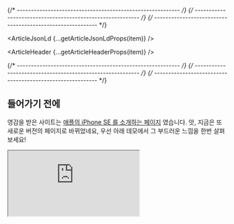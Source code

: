 
{/* ---------------------------------------------------------- */}
{/* ---------------------------------------------------------- */}
{/* ---------------------------------------------------------- */}


<ArticleJsonLd {...getArticleJsonLdProps(item)} />

<ArticleHeader {...getArticleHeaderProps(item)} />

{/* ---------------------------------------------------------- */}
{/* ---------------------------------------------------------- */}
{/* ---------------------------------------------------------- */}

## 들어가기 전에

영감을 받은 사이트는 [애플의 iPhone SE 를 소개하는 페이지](https://www.apple.com/kr/iphone-se/) 였습니다. 앗, 지금은 또 새로운 버전의 페이지로 바뀌었네요, 우선 아래 데모에서 그 부드러운 느낌을 한번 살펴보세요!

<IFrame
  src="https://javascript-smooth-animation.vercel.app/"
  style={{ width: "90%", height: "400px" }}
/>

이 글을 쓰게 된 계기는, 이렇게 정확한 스크롤 위치에 따른 부드러운 애니메이션을 구현하는 라이브러리는 찾기가 힘들었지요.

스크롤 애니메이션과 관련된 것들은 [스크롤 하면서 콘텐츠가 화면상에 나타날 때 부드럽게 서서히 나타나도록 하는 애니메이션(AOS)](https://michalsnik.github.io/aos/) 이 주를 이루었지만 그게 원하는 것은 아니었지요. 그래서 직접 만들기로 했습니다.

소스는 https://github.com/echoja/javascript-smooth-animation 에서 확인하실 수 있으니 참고 부탁드립니다~!

## 기본 컨셉

우선 생각들을 좀 정리해봅시다.

애니메이션이 잘 동작한다는 건, 다른 말로 우리가 적절한 시점에 요소를 적절하게 변화시킨다는 뜻입니다. 여기서 시점이란, 스크롤 위치가 바뀔 때마다 애니메이션이 진행되어야 하므로 브라우저의 **scroll 이벤트**를 활용합니다. 그리고 적절한 변화란, **스타일**을 의미합니다. 그래서 DOM 객체로서 요소에 접근하여 스타일을 직접 계산하여 적용해야 합니다.

scroll 이벤트와 관련해서 한가지 더 생각해봐야 할 점은, 이 이벤트는 짧은 시간에 아주 많이 발생되는 이벤트이므로, 성능 이슈가 발생할 가능성이 높습니다.

애니메이션 요소들은 현재 배치된 상대적인 위치가 아니라 **절대적으로 정해진 위치, 즉 스크롤 높이에 따라서** 애니메이션이 시작되고 진행되고 멈춰야 합니다. 왜냐하면 애니메이션 요소 간 서로 독립적이기 때문입니다.

특정 요소가 화면 상에 나타나는지의 여부는 전혀 중요하지 않았으므로 [Intersection Observer API](https://developer.mozilla.org/ko/docs/Web/API/Intersection_Observer_API) 와 같은 기술은 전혀 고려사항이 아니었습니다. 앞서 이야기한 AOS 같은 라이브러리도 고려 대상이 아니었죠.

애니메이션 요소들을 절대 위치값으로 위치를 지정한다는 말은, 일반적으로 DOM 구조를 쌓아나가는 것과는 개념이 전혀 다르다는 걸 의미합니다. 즉 앞쪽에서 애니메이션의 길이를 추가한다면, 그 뒤에 위치하는 모든 애니메이션의 길이 또한 그만큼 더해줘야 하는, 상당히 번거로운 상황이 생길 수 있습니다. 코드 설계를 잘 해서 어떻게든 잘 해결해나갈 수 있으면 좋겠지만, 이번 글에서는 그런 큰 시도를 하지 않았습니다.

마지막으로, 사실상 제일 중요한 것은, **애니메이션이 부드럽게 보여야 했습니다.** 사실 이를 위해 직접 코드를 짜겠다 발벗고 나선 거니까요.

정리하면, 다음과 같습니다.

- scroll 이벤트에서 스타일을 적절하게 적용함으로써 애니메이션을 구현합니다.
- 애니메이션 요소들의 위치는 절대값으로 설정합니다.
- 애니메이션을 부드럽게 보이기 위한 장치를 도입합니다.

## 부드러운 애니메이션의 설계

어떤 요소가 나타나거나 없어질 때에는 빠르게 움직이다가 애니메이션의 중간 단계에서는 천천히 움직이는 등의 속도 조절이 필요합니다. 그런데 속도 조절이란 건 정확히 어떤 걸 의미하는 걸까요?

스크롤을 내리는 동안 특정 엘리먼트의 애니메이션이 동작한다고 가정합시다. 그렇다면 스크롤 높이에 따라 진행률이 계산될 것입니다. 예를 들어, 애니메이션이 `scrollY`(최상단으로부터 거리)가 **1,000 ~ 2,000 동안 애니메이션을 진행**한다고 가정하고, 우리의 스크롤이 1,600이라면 애니메이션의 진행률은 60%일 것입니다.

그 진행률에 우리의 애니메이션을 그대로 적용한다면, 애니메이션은 딱딱해보일 것입니다. 진행률이 얼마이든 상관없이, 스크롤을 조금 내리면 애니메이션이 조금 진행하고, 많이 내리면 애니메이션이 많이 진행될 것입니다. 즉 변화하는 속도는 항상 일정하다(linear)는 겁니다! 하지만 우리는 애니메이션이 좀 부드러워지길 바라지요.

그렇게 할 수 있도록 하는 장치는 바로 Easing Function 입니다. 이는 진행률 자체를 변형시킵니다. 왜요? 부드럽게 보이기 위해서요! 우선 아래 표를 한번 봅시다. 예제에서 실제로 적용된 `bezierEasing(0, 0.7, 1, 0.3);` 함수가 0(0%) ~ 1(100%) 사이에서 그 결과값이 어떻게 변하는지에 관한 표와 그림입니다.

| 스크롤 높이 | 진행률 | 변형된 진행률 |
| ----------- | ------ | ------------- |
| 1,000       | 0%     | 0%            |
| 1,100       | 10%    | 30.1%         |
| 1,200       | 20%    | 38.3%         |
| 1,300       | 30%    | 43.3%         |
| 1,400       | 40%    | 47.0%         |
| 1,500       | 50%    | 50.0%         |
| 1,600       | 60%    | 53.0%         |
| 1,700       | 70%    | 56.7%         |
| 1,800       | 80%    | 61.7%         |
| 1,900       | 90%    | 70.0%         |
| 2,000       | 100%   | 100%          |

<ArticleImage
  img={i1}
  alt="linear 애니메이션 (파란색 빈 원)과 easing 이 적용된 애니메이션 (노란색 작은 원)"
  caption="linear 애니메이션 (파란색 빈 원)과 easing 이 적용된 애니메이션 (노란색 작은 원)"
/>

뭐 표를 봐도 감이 잘 안오시죠? [실제 애니메이션](https://cubic-bezier.com/#0,.7,1,.3) (Preview & compare - **Go** 를 클릭하면 애니메이션을 확인할 수 있습니다)을 보면서 어떤지 감을 익히시면 좋을 것 같습니다.

우리는 **변형된 진행률에는 50%에서 부드럽게 움직이고, 0%와 100%에서 급격하게 움직인다**는 것을 확인할 수 있습니다. 즉, 우리가 일정한 속도로 스크롤을 하고 있다면, 애니메이션의 시작 부분에서는 빠르게 움직였다가, 중간 부분에서는 느려졌다가, 다시 끝 부분에서는 빠르게 움직이도록 애니메이션을 구현할 수 있다는 뜻입니다.

Easing Function 은 다양합니다. 우리가 CSS 애니메이션에서 일상적으로 사용하는 `ease`, `ease-in`, `ease-out` 도 특정한 Easing Function 의 특별한 이름일 뿐입니다. 이에 관한 더 자세한 이야기는 [K. Joon Cho 님의 Easing Function 글](https://medium.com/@Kjoon/%EC%9D%B8%ED%84%B0%EB%9E%99%EC%85%98-%EB%94%94%EC%9E%90%EC%9D%B8-%EC%9D%B4%EC%95%BC%EA%B8%B0-2-easing-functions-cf0f6cb213a2) 을 보면 더 좋을 것 같네요.

## 성능 이슈

앞서 말했듯이 `scroll` 이벤트를 사용하겠다 하면 성능 이슈를 신경써야 하지만, 본 글에서는 깊게 다루지 않습니다. 애니메이션을 구현하는 데 좀 더 집중했고, scroll 이벤트와 관련된 최적화는 다른 글에서 많이 찾아볼 수 있을 것입니다.

그래도 기본적인 성능을 챙기긴 해야 하니, 여러가지 간단한 조치는 했습니다.

- 변경이 자주 일어나는 요소에 `position: absolute` 적용 ( [웹 퍼포먼스 - Reflow / Layout Shift 최소화하기 글(영문)](https://medium.com/better-programming/web-performance-dom-reflow-76ac7c4d2d4f) )
- 애니메이션이 활성화(enabled)된 요소와 그렇지 않은 요소를 구별하여, 활성화되지 않은 요소에게 `display: none` 처리
- jQuery 와 같은 DOM 라이브러리를 지양
- Map 사용 ( [JavaScript ES6 Map vs Object Performance 비교](https://medium.com/@wdjty326/javascript-es6-map-vs-object-performance-%EB%B9%84%EA%B5%90-7f98e30bf6c8) 글 참조)

만약, 성능을 더더욱 신경쓰겠다 하면, [쓰로틀링과 디바운싱](https://www.zerocho.com/category/JavaScript/post/59a8e9cb15ac0000182794fa) 도 해볼 만 합니다. 이 글에서는 시도하지 않았습니다.

## 애니메이션 원리 - DOM 구조

우선 애니메이션을 정리하기 전에 CSS 의 `position: sticky` 속성을 주목합시다. sticky란, 커다란 컨테이너 내부에서만 fixed 처럼 동작하도록 하는 포지셔닝 기법입니다. 여기서는 `sticky` 에 대한 자세한 설명은 하지 않을게요. [레진 기술 블로그](https://tech.lezhin.com/2019/03/20/css-sticky) 를 참조해도 좋을 것 같습니다.

<ArticleImage
  img={i2}
  alt="크게 4개의 구성요소가 있습니다."
  caption="크게 4개의 구성요소가 있습니다."
/>

### sticky container

가장 바깥쪽에 위치합니다. 이 요소의 역할은 자식으로 가질 sticky 요소가 자유롭게 뛰어 놀 공간을 부여해주는 겁니다.

이 요소에 대해서는 height 를 수동으로 설정해줘야 합니다. 왜냐하면 내부 요소들은 일반적인 DOM Element 처럼 쌓이면서 높이를 결정하는 게 아니라, 임의로 절대적인(absolute) 위치값을 활용하기 때문입니다. 스크롤을 가장 아래로 내렸을 때에 모든 애니메이션이 딱 맞게 완료되도록 `height` 를 충분한 값으로 설정해줍니다.

sticky 요소를 끝내고 새로운 sticky 요소가 시작되려고 하면 이 sticky container 를 여러 개 만들어 사용하면 됩니다.

### sticky

`position` 속성은 `sticky` 값을 갖습니다. 화면에 딱 맞게 하기 위해 `height`는 `100vh` 로 설정하고, `top` 오프셋을 `0`으로 설정합니다.

sticky 요소는 `top` 등으로 기준점을 잡아줘야 제대로 동작합니다.

### slide container

자식으로 가질 slide 요소들의 정렬을 맡습니다. 여기서는 `display: flex` 를 통해서 자식들의 위치를 조정합니다.

### slide

`position` 속성은 `absolute` 값을 갖습니다. 애니메이션의 가장 핵심인 요소입니다. 활성화되거나 비활성화될 때마다 `enabled`, `disabled` 클래스 추가/제거를 통해 `display` 속성을 제어하며, 스크롤 위치에 따라 `transform: translate(...)` 속성이 변경되어 실제 애니메이션을 보여주는 역할을 가지고 있습니다.

sticky container 하나에 sticky 하나, slide contianer 하나로 구조를 잡아놨는데 이 slide 는 `position` 이 `abslute` 이므로 여러 개를 두어도 모두 화면 가운데에 위치합니다. 보여주는 순서만 잘 설정하여 slide 를 여러 개 만들어봅시다.

## 애니메이션 원리 - 동작

그렇다면 자바스크립트에서 어떻게 애니메이션을 실시간으로 갱신하도록 할까요?

먼저 **데이터를 정의**합니다. 앞서 이야기한 것처럼 각 애니메이션 요소들은 절대 높이값을 가지고 있어야 합니다. 이것들을 어디에다가 저장할 지는 자유이고, 필자는 `def` 변수에다가 모두 몰아넣었습니다. 높이값 뿐만 아니라 애니메이션에 관한 각종 정보를 선언합니다.

이 정보들을 바탕으로 sticky container 의 높이를 설정합니다. 모든 애니메이션이 담길 만큼 충분한 스크롤 높이가 필요합니다. 애니메이션을 만들 때마다 수동으로 설정해줄 수도 있고 애니메이션의 양에 따라 동적으로 변화시킬 수도 있겠습니다.

이제 스크롤 될 때마다 계산을 수행합니다. 우선 **현재 높이를 계산하여 특정 요소(Element)가 활성화(enabled)될지 말지를 판단합니다.** 이를 위해서 특정 요소마다 상한선과 하한선이 필요합니다. 이는 초기 데이터를 세팅할 때 설정하도록 합니다. 활성화 영역에서 벗어날 때, 위쪽으로 벗어나면 시작 상태로 고정시키고, 아래쪽으로 벗어나면 끝 상태로 고정시킵니다.

**활성화된 요소에 한해** 현재 높이에서 **특정 애니메이션이 진행중인지 아닌지**를 판단합니다. 하나의 요소 안에도 여러 가지의 애니메이션이 들어갈 수 있기 때문에 각 애니메이션마다 상/하한선도 따로 설정해줬습니다. 이것도 마찬가지로 초기 데이터를 세팅할 때 설정합니다. 위와 비슷하게, 애니메이션이 끝나야 하는 상황이라면, 그 위쪽으로 벗어났을 땐 시작점으로 되돌려주고 아래쪽에서 벗어났을 땐 끝나는 값으로 고정시켜줍니다.

그 다음 현재 진행 중인 애니메이션에 한해, 스크롤 높이 값과 애니메이션 상/하한선을 이용해 현재 진행중인 애니메이션의 진행률(rate)을 계산합니다.

애니메이션을 부드럽게 만들기 위해 이 진행률을 Easing Function 에 보내서 변형된 진행률 값을 계산합니다.

최종적으로 스타일 객체에 접근하여 애니메이션을 적용합니다.

## 실제 코딩 설명 - HTML

HTML 파일을 먼저 살펴봅시다.

```html
<main class="sticky-container" id="sticky-container">
  <div class="sticky">
    <div class="slide-container">
      <div class="slide" id="slide1">
        <div class="slide-big-text">
          <p>안녕하세요.</p>
        </div>
      </div>
      <div id="scroll-down">
        <div class="scroll-down-text">아래로 스크롤하세요.</div>
      </div>
      <div class="slide" id="slide2">
        <div class="slide-big-text">
          <p>처음 뵙겠습니다.</p>
        </div>
      </div>
      <div class="slide" id="slide3">
        <div class="slide-big-text">
          <p>동쪽에서 새로운 해가</p>
          <p>이윽고 떠올랐습니다.</p>
        </div>
      </div>
      <!-- 기타 슬라이드 -->
    </div>
  </div>
</main>
```

앞서 HTML 구조에 대해 설명할 때 4개의 큰 요소로 나눈 것처럼 `sticky-container`, `sticky`, `slide-container`, `slide` 4개의 클래스로 요소로 나누었습니다.

## 실제 코딩 설명 - CSS

이제 CSS를 살펴봅시다.

```css
.sticky {
  position: sticky;
  top: 0;
  width: 100%;
  height: 100vh;
}

.slide-container {
  position: relative;
  display: flex;
  align-items: center;
  justify-content: center;
  width: 100%;
  height: 100%;
}

.slide {
  position: absolute;
  display: none;
  z-index: 0;
}

.slide.enabled {
  display: block;
}
```

`.sticky-contianer` 는 특별히 적용할 스타일이 없습니다. 높이는 자바스크립트에서 동적으로 설정됩니다.

`.sticky` 요소에 대해서 `position: sticky` 를 적용했습니다. `top`과 `height` 도 화면에 꽉차도록 설정했습니다.

`.slide-container` 는 하위 항목들을 `absolute` 로 유지시킬 수 있도록 `position: relative` 로 설정했습니다. 그리고 `flex-box` 및 기본 정렬을 설정하여 하위 자식들이 좀 더 편하게 배치하도록 했습니다. 이 요소는 화면에 꽉차있어야 하므로 `width: 100%`, `height: 100%`, 로 설정했습니다.

`.slide` 는 기본적으로 애니메이션의 기본 요소이며, 모든 `.slide` 는 서로의 영향을 무시한 채 정해진 높이와 오프셋만으로 움직이기 때문에 `position` 속성을 `absolute` 로 두었습니다. `.slide` 는 기본적으로 보이지 않으며 `.slide.enabled` 여야 화면에 나타납니다. (`display: none` → `display: block`) `.slide` 간 화면에 나타나는 순서를 조절하기 위해 `z-index` 속성을 활용할 수도 있습니다.

## 실제 코딩 설명 - Javascript

이제 가장 복잡한 자바스크립트 내용을 체크해봅시다. 우선 세팅 값에 관한 것입니다. 이 값을 담는 변수를 `def`로 정하고 작성해봤습니다.

```js
const def = new Map([
  [
    "slide1", // element 이름
    {
      id: "slide1",
      top: 500, // element의 시작점
      bottom: 1900, // element의 끝점
      topStyle: {
        // element의 시작 스타일
        opacity: 0,
        translateY: -60,
      },
      bottomStyle: {
        // element의 끝 스타일
        opacity: 0,
        translateY: 60,
      },
      animations: [
        {
          enabled: false, // 애니메이션 활성화 여부
          top: 500, // 애니메이션 시작점
          bottom: 1900, // 애니메이션 끝점
          easing: midSlow, // Easing Function
          styles: [
            // 애니메이션 시 변경될 스타일
            {
              name: "translateY", // 스타일 이름
              topValue: 60, // 진행률 0% 일 때의 스타일
              bottomValue: -60, // 진행률 100% 일 때의 스타일
            },
          ],
        },
        {
          enabled: false,
          top: 500,
          bottom: 800,
          easing: ease,
          styles: [
            {
              name: "opacity",
              topValue: 0,
              bottomValue: 1,
            },
          ],
        },
        {
          enabled: false,
          top: 1400,
          bottom: 1900,
          easing: easeIn,
          styles: [
            {
              name: "opacity",
              topValue: 1,
              bottomValue: 0,
            },
          ],
        },
      ],
    },
  ],
  // 중략
]);
```

이제 초기화하는 부분을 알아봅시다.

```js
/** @type {{[key: string]: any}} */
const elements = {
  "sticky-container": document.getElementById("sticky-container"),
  "scroll-down": document.getElementById("scroll-down"),
  slide1: document.getElementById("slide1"),
  slide2: document.getElementById("slide2"),
  slide3: document.getElementById("slide3"),
  "moving-background": document.getElementById("moving-background"),
  slide4: document.getElementById("slide4"),
  slide5: document.getElementById("slide5"),
};

function initAnimation() {
  // Sticky Conainer 의 높이를 설정함.
  elements["sticky-container"].style.height = `7100px`;

  // 모든 요소를 disabled 에 넣음.
  def.forEach((obj, id) => {
    disabled.set(id, obj);
  });

  // 초기 스타일 적용
  disabled.forEach((obj, id) => {
    Object.keys(obj.topStyle).forEach((styleName) => {
      const pushValue = obj.topStyle[styleName];
      applyStyle(elements[id], styleName, pushValue);
    });
  });

  // 이미 요소의 범위 및 애니메이션의 범위에 있는 것들을 렌더링하기 위해
  // 임의로 스크롤 이벤트 핸들러를 한 번 실행시킴.
  onScroll();
}

initAnimation();

window.addEventListener("scroll", onScroll);
```

초기화는 처음에 해줍니다. `initAnimation` 함수는 초기화를 합니다. 직접 스타일을 수정하기 위하여 `getElementById` 를 이용해 DOM을 가져옵니다. `scroll` 이벤트 리스너도 추가합니다.

그 다음 쉬운 헬퍼 함수들을 먼저 만들어줍니다.

```js
/**
 * DOM 요소에 스타일을 적용하는 함수
 * @param {HTMLElement} element
 * @param {*} styleName
 * @param {number} value
 */
function applyStyle(element, styleName, value) {
  if (styleName === "translateY") {
    element.style.transform = `translateY(${value}px)`;
    return;
  }

  if (styleName === "translateX") {
    element.style.transform = `translateX(${value}px)`;
    return;
  }

  element.style[styleName] = `${value}`;
}
```

이 `applyStyle` 함수는 스타일을 적용하기 쉽도록 도와주는 함수입니다. `element` 요소의 `styleName` 스타일에 대해 `value`를 적용시키는 간단한 함수입니다.

`translateX` 혹은 `translateY` 는 실제로는 스타일 속성의 이름이 아니라 `transform` 함수 안에 적절히 함수처럼 들어가야 하는 아이이지만, 좀 더 일관적으로 사용하게 하기 위해서 로직에 포함시켰습니다.

이제 이 `applyStyle` 함수를 호출하는 `applyStyles` 함수를 확인해봅시다.

```js
/**
 * 스타일에 대해 실제 값을 계산하여 적용하는 함수
 * @param {string} id
 * @param {any[]} styles
 * @param {number} rate
 */
function applyStyles(id, styles, rate) {
  styles.forEach((style) => {
    const { name, topValue, bottomValue } = style;
    const value = getPoint(topValue, bottomValue, rate);
    applyStyle(elements[id], name, value);
  });
}
```

내용은 간단합니다. 모든 스타일마다 진행률에 해당하는 실제 값을 간단히 계산하고 `applyStyle` 함수로 넘기는 역할입니다.

이제 `onScroll` 에서 실제로 호출하는 `applyAnimations` 함수를 살펴보겠습니다.

```js
/**
 * 현재 스크롤 높이를 기준으로 특정 Element의 애니메이션을 모두 적용시킵니다.
 * @param {number} currentPos
 * @param {string} id
 */
function applyAnimations(currentPos, id) {
  const animations = def.get(id)?.animations;
  if (!animations) {
    return;
  }

  animations.forEach((animation) => {
    const { top: a_top, bottom: a_bottom, easing, styles } = animation;
    const isIn = isAmong(currentPos, a_top, a_bottom);
    // 만약 애니메이션이 새롭게 들어갈 때 혹은 나갈때 enabled 설정
    if (isIn && !animation.enabled) {
      animation.enabled = true;
    }

    // 만약 애니메이션 범위 밖에 있다면 enabled 해제하면서 스타일 초기화
    else if (!isIn && animation.enabled) {
      if (currentPos <= a_top) {
        applyStyles(id, styles, 0);
      } else if (currentPos >= a_bottom) {
        applyStyles(id, styles, 1);
      }
      animation.enabled = false;
    }

    // 애니메이션이 enabled 라면, 애니메이션 적용.
    if (animation.enabled) {
      const rate = easing((currentPos - a_top) / (a_bottom - a_top));
      applyStyles(id, styles, rate);
    }
  });
}
```

우선 해당 애니메이션이 실제로 적용할 애니메이션인지 아닌지를 판단합니다. 현재 스크롤의 위치가 담겨있는 `currentPos` 변수를 기준으로 합니다.

만약 애니메이션이 활성 상태였는데, 범위를 벗어나 막 비활성 상태로 바뀔려고 한다면 스타일을 초기화해주어야 할 것입니다. 시작점으로부터 벗어났다면 0% 로 초기화해주고, 끝점으로부터 더 나아갔다면 100%로 초기화히줍니다.

마지막으로 `onScroll` 을 확인해봅시다.

```js
function onScroll() {
  // 현재 스크롤 위치 파악
  const scrollTop = window.scrollY || window.pageYOffset;
  const currentPos = scrollTop + window.innerHeight / 2;

  // disabled 순회하며 활성화할 요소 찾기.
  disabled.forEach((obj, id) => {
    // 만약 칸에 있다면 해당 요소 활성화
    if (isAmong(currentPos, obj.top, obj.bottom)) {
      enabled.set(id, obj);
      elements[id].classList.remove("disabled");
      elements[id].classList.add("enabled");
      disabled.delete(id);
    }
  });

  // enabled 순회하면서 헤제할 요소를 체크
  enabled.forEach((obj, id) => {
    const { top, bottom, topStyle, bottomStyle } = obj;

    // 범위 밖에 있다면
    if (!isAmong(currentPos, top, bottom)) {
      // 위로 나갔다면 시작하는 스타일 적용
      if (currentPos <= top) {
        Object.entries(topStyle).forEach(([styleName, value]) => {
          applyStyle(elements[id], styleName, value);
        });
      }
      // 아래로 나갔다면 끝나는 스타일적용
      else if (currentPos >= bottom) {
        Object.entries(bottomStyle).forEach(([styleName, value]) => {
          applyStyle(elements[id], styleName, value);
        });
      }

      // 리스트에서 삭제하고 disabled로 옮김.
      disabled.set(id, obj);
      elements[id].classList.remove("enabled");
      elements[id].classList.add("disabled");
      enabled.delete(id);
    }

    // enable 순회중, 범위 내부에 제대로 있다면 각 애니메이션 적용시키기.
    else {
      applyAnimations(currentPos, id);
    }
  });
}
```

여기서 `enabled` 와 `disabled` 는 어떤 요소(Element) 가 활성화된 상태인지를 판단하기 위해 있습니다. 현재 스크롤 높이에 따라서 `enabled` 인지 `disabled` 인지 구분해주고 해당 요소의 `classList`에 접근하여 클래스를 수정함으로써 현재 상태를 DOM 에 알려줍니다. (이로써 나중에 css 로 커스터마이징할 수도 있습니다.)

## 일러두기

앞서 언급한 것처럼, 절대 높이값을 다룬다는 특성상 애니메이션 타이밍 수정이 편리하지 않습니다. 이는 변수 등을 잘 이용해서 구현을 잘 하면 해결될 것 같습니다.

또한 디바이스 화면의 크기에 따라 애니메이션이 다르게 보일 수 있습니다. 현재 작성된 코드에서 애니메이션 진행률을 계산할 때의 기준점은 화면의 가운데를 잡기 때문에, 화면 자체가 크다면 애니메이션이 이미 진행중으로 계산될 것입니다.

## 마치며

코드가 조금 난잡할 순 있지만, 부드럽고 고급진 애니메이션을 만들고 싶으신 분들께 조금이나마의 영감과 도움이 되었으면 하는 마음에서 글을 작성하게 되었네요. 큰 줄기만 알아도 큰 도움이 되시리라 믿습니다. 모두 즐거운 코딩합시다!
